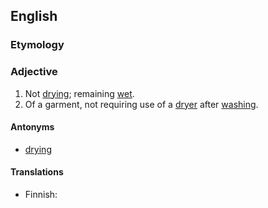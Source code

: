 ==English==

===Etymology===
{{prefix|non|drying|lang=en}}

===Adjective===
{{en-adj|-}}

# Not [[drying]]; remaining [[wet]].
# Of a garment, not requiring use of a [[dryer]] after [[wash]]ing.

====Antonyms====
* {{sense|not drying}} [[drying]]

====Translations====
{{trans-top|not drying}}
* Finnish: {{t+|fi|kuivumaton}}
{{trans-mid}}
{{trans-bottom}}

{{trans-top|not requiring use of a dryer}}
{{trans-mid}}
{{trans-bottom}}